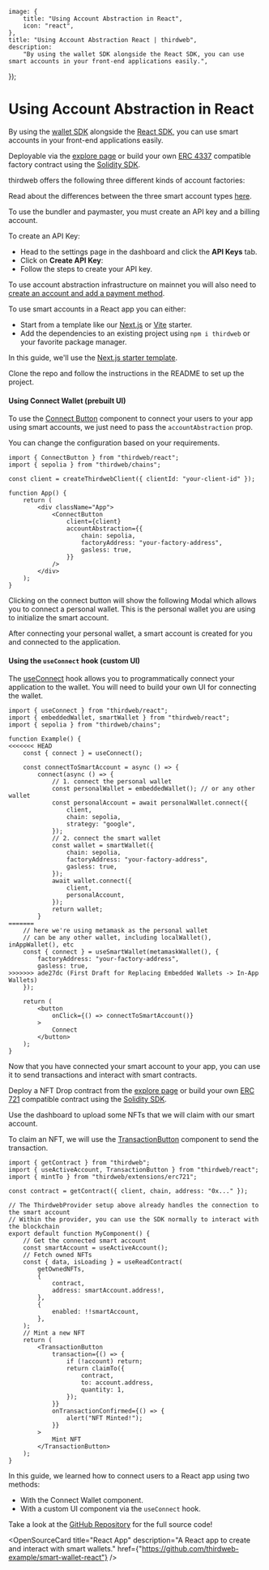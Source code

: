 
	image: {
		title: "Using Account Abstraction in React",
		icon: "react",
	},
	title: "Using Account Abstraction React | thirdweb",
	description:
		"By using the wallet SDK alongside the React SDK, you can use smart accounts in your front-end applications easily.",
});

# Using Account Abstraction in React

By using the [wallet SDK](/references/wallets/latest) alongside the [React SDK](/react/latest), you can use smart accounts in your front-end applications easily.

<Steps>

<Step title="Deploy an Account Factory">

Deployable via the [explore page](https://thirdweb.com/explore/smart-wallet) or build your own [ERC 4337](https://eips.ethereum.org/EIPS/eip-4337) compatible factory contract using the [Solidity SDK](/contracts/build/overview).

thirdweb offers the following three different kinds of account factories:

<Grid>
	<ArticleIconCard
		title="Account Factory"
		href="https://thirdweb.com/thirdweb.eth/AccountFactory"
		icon={WalletsSmartIcon}
	/>
	<ArticleIconCard
		title="Managed Account Factory"
		href="https://thirdweb.com/thirdweb.eth/ManagedAccountFactory"
		icon={WalletsSmartIcon}
	/>
</Grid>

Read about the differences between the three smart account types [here](/account-abstraction/how-it-works).

</Step>
<Step title="Create an API key">

To use the bundler and paymaster, you must create an API key and a billing account.

To create an API Key:

- Head to the settings page in the dashboard and click the **API Keys** tab.
- Click on **Create API Key**:
- Follow the steps to create your API key.

To use account abstraction infrastructure on mainnet you will also need to [create an account and add a payment method](https://thirdweb.com/dashboard/settings/billing).

</Step>

<Step title="Create an App">

To use smart accounts in a React app you can either:

- Start from a template like our [Next.js](https://github.com/thirdweb-example/next-starter) or [Vite](https://github.com/thirdweb-example/vite-starter) starter.
- Add the dependencies to an existing project using `npm i thirdweb` or your favorite package manager.

In this guide, we'll use the [Next.js starter template](https://github.com/thirdweb-example/next-starter).

Clone the repo and follow the instructions in the README to set up the project.

</Step>
<Step title="Build your connection UI">

#### Using Connect Wallet (prebuilt UI)

To use the [Connect Button](/references/typescript/v5/ConnectButton) component to connect your users to your app using smart accounts, we just need to pass the `accountAbstraction` prop.

You can change the configuration based on your requirements.

```tsx
import { ConnectButton } from "thirdweb/react";
import { sepolia } from "thirdweb/chains";

const client = createThirdwebClient({ clientId: "your-client-id" });

function App() {
	return (
		<div className="App">
			<ConnectButton
				client={client}
				accountAbstraction={{
					chain: sepolia,
					factoryAddress: "your-factory-address",
					gasless: true,
				}}
			/>
		</div>
	);
}
```

Clicking on the connect button will show the following Modal which allows you to connect a personal wallet. This is the personal wallet you are using to initialize the smart account.

After connecting your personal wallet, a smart account is created for you and connected to the application.

#### Using the `useConnect` hook (custom UI)

The [useConnect](/references/typescript/v5/useConnect) hook allows you to programmatically connect your application to the wallet. You will need to build your own UI for connecting the wallet.

```tsx
import { useConnect } from "thirdweb/react";
import { embeddedWallet, smartWallet } from "thirdweb/react";
import { sepolia } from "thirdweb/chains";

function Example() {
<<<<<<< HEAD
	const { connect } = useConnect();

	const connectToSmartAccount = async () => {
		connect(async () => {
			// 1. connect the personal wallet
			const personalWallet = embeddedWallet(); // or any other wallet
			const personalAccount = await personalWallet.connect({
				client,
				chain: sepolia,
				strategy: "google",
			});
			// 2. connect the smart wallet
			const wallet = smartWallet({
				chain: sepolia,
				factoryAddress: "your-factory-address",
				gasless: true,
			});
			await wallet.connect({
				client,
				personalAccount,
			});
			return wallet;
		}
=======
	// here we're using metamask as the personal wallet
	// can be any other wallet, including localWallet(), inAppWallet(), etc
	const { connect } = useSmartWallet(metamaskWallet(), {
		factoryAddress: "your-factory-address",
		gasless: true,
>>>>>>> ade27dc (First Draft for Replacing Embedded Wallets -> In-App Wallets)
	});

	return (
		<button
			onClick={() => connectToSmartAccount()}
		>
			Connect
		</button>
	);
}
```

</Step>
<Step title="Use the Smart account">

Now that you have connected your smart account to your app, you can use it to send transactions and interact with smart contracts.

Deploy a NFT Drop contract from the [explore page](https://thirdweb.com/explore/nft-drop) or build your own [ERC 721](https://eips.ethereum.org/EIPS/eip-721) compatible contract using the [Solidity SDK](/contracts/build/overview).

Use the dashboard to upload some NFTs that we will claim with our smart account.

To claim an NFT, we will use the [TransactionButton](/references/typescript/v5/TransactionButton) component to send the transaction.

```tsx
import { getContract } from "thirdweb";
import { useActiveAccount, TransactionButton } from "thirdweb/react";
import { mintTo } from "thirdweb/extensions/erc721";

const contract = getContract({ client, chain, address: "0x..." });

// The ThirdwebProvider setup above already handles the connection to the smart account
// Within the provider, you can use the SDK normally to interact with the blockchain
export default function MyComponent() {
	// Get the connected smart account
	const smartAccount = useActiveAccount();
	// Fetch owned NFTs
	const { data, isLoading } = useReadContract(
		getOwnedNFTs,
		{
			contract,
			address: smartAccount.address!,
		},
		{
			enabled: !!smartAccount,
		},
	);
	// Mint a new NFT
	return (
		<TransactionButton
			transaction={() => {
				if (!account) return;
				return claimTo({
					contract,
					to: account.address,
					quantity: 1,
				});
			}}
			onTransactionConfirmed={() => {
				alert("NFT Minted!");
			}}
		>
			Mint NFT
		</TransactionButton>
	);
}
```

</Step>

<Step title="Conclusion">

In this guide, we learned how to connect users to a React app using two methods:

- With the Connect Wallet component.
- With a custom UI component via the `useConnect` hook.

Take a look at the [GitHub Repository](https://github.com/thirdweb-example/smart-wallet-react) for the full source code!

<OpenSourceCard
	title="React App"
	description="A React app to create and interact with smart wallets."
	href={"https://github.com/thirdweb-example/smart-wallet-react"}
/>
</Step>
</Steps>
